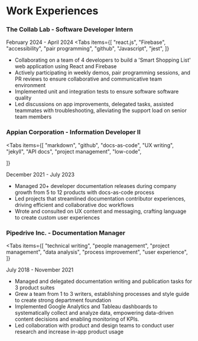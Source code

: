 
# Work Experiences

### The Collab Lab - Software Developer Intern

<Callout emoji="💻">February 2024 - April 2024</Callout>
<Tabs
  items={[
    "react.js",
    "Firebase",
    "accessibility",
    "pair programming",
    "github",
    "Javascript",
    "jest",
  ]}
></Tabs>

- Collaborating on a team of 4 developers to build a 'Smart Shopping List' web application using React and Firebase
- Actively participating in weekly demos, pair programming sessions, and PR reviews to ensure collaborative and
  communicative team environment
- Implemented unit and integration tests to ensure software software quality
- Led discussions on app improvements, delegated tasks, assisted teammates with troubleshooting, alleviating the support
  load on senior team members

### Appian Corporation - Information Developer II

<Tabs
  items={[
    "markdown",
    "github",
    "docs-as-code",
    "UX writing",
    "jekyll",
    "API docs",
    "project management",
    "low-code",

]}

> </Tabs>

<Callout type="info" emoji="🗽">
  December 2021 - July 2023
</Callout>

- Managed 20+ developer documentation releases during company growth from 5 to 12 products with docs-as-code process
- Led projects that streamlined documentation contributor experiences, driving efficient and collaborative doc workflows
- Wrote and consulted on UX content and messaging, crafting language to create custom user experiences

### Pipedrive Inc. - Documentation Manager

<Tabs
  items={[
    "technical writing",
    "people management",
    "project management",
    "data analysis",
    "process improvement",
    "user experience",
  ]}
></Tabs>

<Callout type="info" emoji="🗽">
  July 2018 - November 2021
</Callout>

- Managed and delegated documentation writing and publication tasks for 3 product suites
- Grew a team from 1 to 3 writers, establishing processes and style guide to create strong department foundation
- Implemented Google Analytics and Tableau dashboards to systematically collect and analyze data, empowering
  data-driven content decisions and enabling monitoring of KPIs.
- Led collaboration with product and design teams to conduct user research and increase in-app product usage

